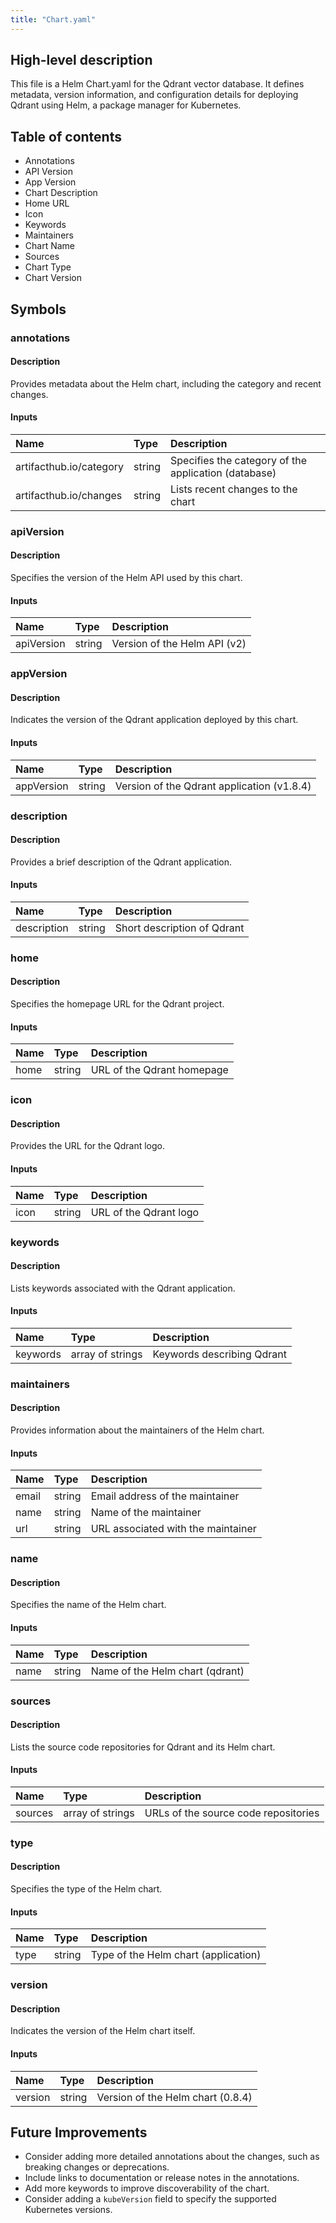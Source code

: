 ```yaml
---
title: "Chart.yaml"
---
```


## High-level description
This file is a Helm Chart.yaml for the Qdrant vector database. It defines metadata, version information, and configuration details for deploying Qdrant using Helm, a package manager for Kubernetes.

## Table of contents
- Annotations
- API Version
- App Version
- Chart Description
- Home URL
- Icon
- Keywords
- Maintainers
- Chart Name
- Sources
- Chart Type
- Chart Version

## Symbols

### annotations
#### Description
Provides metadata about the Helm chart, including the category and recent changes.

#### Inputs
| Name | Type | Description |
|:-----|:-----|:------------|
| artifacthub.io/category | string | Specifies the category of the application (database) |
| artifacthub.io/changes | string | Lists recent changes to the chart |

### apiVersion
#### Description
Specifies the version of the Helm API used by this chart.

#### Inputs
| Name | Type | Description |
|:-----|:-----|:------------|
| apiVersion | string | Version of the Helm API (v2) |

### appVersion
#### Description
Indicates the version of the Qdrant application deployed by this chart.

#### Inputs
| Name | Type | Description |
|:-----|:-----|:------------|
| appVersion | string | Version of the Qdrant application (v1.8.4) |

### description
#### Description
Provides a brief description of the Qdrant application.

#### Inputs
| Name | Type | Description |
|:-----|:-----|:------------|
| description | string | Short description of Qdrant |

### home
#### Description
Specifies the homepage URL for the Qdrant project.

#### Inputs
| Name | Type | Description |
|:-----|:-----|:------------|
| home | string | URL of the Qdrant homepage |

### icon
#### Description
Provides the URL for the Qdrant logo.

#### Inputs
| Name | Type | Description |
|:-----|:-----|:------------|
| icon | string | URL of the Qdrant logo |

### keywords
#### Description
Lists keywords associated with the Qdrant application.

#### Inputs
| Name | Type | Description |
|:-----|:-----|:------------|
| keywords | array of strings | Keywords describing Qdrant |

### maintainers
#### Description
Provides information about the maintainers of the Helm chart.

#### Inputs
| Name | Type | Description |
|:-----|:-----|:------------|
| email | string | Email address of the maintainer |
| name | string | Name of the maintainer |
| url | string | URL associated with the maintainer |

### name
#### Description
Specifies the name of the Helm chart.

#### Inputs
| Name | Type | Description |
|:-----|:-----|:------------|
| name | string | Name of the Helm chart (qdrant) |

### sources
#### Description
Lists the source code repositories for Qdrant and its Helm chart.

#### Inputs
| Name | Type | Description |
|:-----|:-----|:------------|
| sources | array of strings | URLs of the source code repositories |

### type
#### Description
Specifies the type of the Helm chart.

#### Inputs
| Name | Type | Description |
|:-----|:-----|:------------|
| type | string | Type of the Helm chart (application) |

### version
#### Description
Indicates the version of the Helm chart itself.

#### Inputs
| Name | Type | Description |
|:-----|:-----|:------------|
| version | string | Version of the Helm chart (0.8.4) |

## Future Improvements
- Consider adding more detailed annotations about the changes, such as breaking changes or deprecations.
- Include links to documentation or release notes in the annotations.
- Add more keywords to improve discoverability of the chart.
- Consider adding a `kubeVersion` field to specify the supported Kubernetes versions.